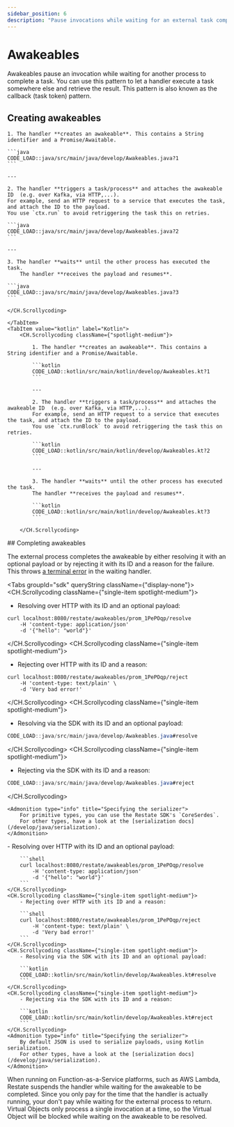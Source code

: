 ```yaml
---
sidebar_position: 6
description: "Pause invocations while waiting for an external task completion."
---
```



# Awakeables

Awakeables pause an invocation while waiting for another process to complete a task.
You can use this pattern to let a handler execute a task somewhere else and retrieve the result.
This pattern is also known as the callback (task token) pattern.

## Creating awakeables
<Tabs groupId="sdk" queryString>
<TabItem value="java" label="Java">
    <CH.Scrollycoding className={"spotlight-medium"}>

    1. The handler **creates an awakeable**. This contains a String identifier and a Promise/Awaitable.

    ```java
    CODE_LOAD::java/src/main/java/develop/Awakeables.java?1
    ```

    ---

    2. The handler **triggers a task/process** and attaches the awakeable ID  (e.g. over Kafka, via HTTP,...).
    For example, send an HTTP request to a service that executes the task, and attach the ID to the payload.
    You use `ctx.run` to avoid retriggering the task this on retries.

    ```java
    CODE_LOAD::java/src/main/java/develop/Awakeables.java?2
    ```

    ---

    3. The handler **waits** until the other process has executed the task.
        The handler **receives the payload and resumes**.

    ```java
    CODE_LOAD::java/src/main/java/develop/Awakeables.java?3
    ```

    </CH.Scrollycoding>

    </TabItem>
    <TabItem value="kotlin" label="Kotlin">
        <CH.Scrollycoding className={"spotlight-medium"}>

            1. The handler **creates an awakeable**. This contains a String identifier and a Promise/Awaitable.

            ```kotlin
            CODE_LOAD::kotlin/src/main/kotlin/develop/Awakeables.kt?1
            ```

            ---

            2. The handler **triggers a task/process** and attaches the awakeable ID  (e.g. over Kafka, via HTTP,...).
            For example, send an HTTP request to a service that executes the task, and attach the ID to the payload.
            You use `ctx.runBlock` to avoid retriggering the task this on retries.

            ```kotlin
            CODE_LOAD::kotlin/src/main/kotlin/develop/Awakeables.kt?2
            ```

            ---

            3. The handler **waits** until the other process has executed the task.
            The handler **receives the payload and resumes**.

            ```kotlin
            CODE_LOAD::kotlin/src/main/kotlin/develop/Awakeables.kt?3
            ```

        </CH.Scrollycoding>
</TabItem>
</Tabs>
## Completing awakeables

The external process completes the awakeable by either resolving it with an optional payload or by rejecting it
with its ID and a reason for the failure. This throws [a terminal error](/develop/java/error-handling) in the waiting handler.

<Tabs groupId="sdk" queryString className={"display-none"}>
<TabItem value="java" label="Java">
<CH.Scrollycoding className={"single-item spotlight-medium"}>
- Resolving over HTTP with its ID and an optional payload:

```shell
curl localhost:8080/restate/awakeables/prom_1PePOqp/resolve
    -H 'content-type: application/json'
    -d '{"hello": "world"}'
```
</CH.Scrollycoding>
<CH.Scrollycoding className={"single-item spotlight-medium"}>
- Rejecting over HTTP with its ID and a reason:

```shell
curl localhost:8080/restate/awakeables/prom_1PePOqp/reject
    -H 'content-type: text/plain' \
    -d 'Very bad error!'
```
</CH.Scrollycoding>
<CH.Scrollycoding className={"single-item spotlight-medium"}>
- Resolving via the SDK with its ID and an optional payload:

```java
CODE_LOAD::java/src/main/java/develop/Awakeables.java#resolve
```
</CH.Scrollycoding>
<CH.Scrollycoding className={"single-item spotlight-medium"}>
- Rejecting via the SDK with its ID and a reason:

```java
CODE_LOAD::java/src/main/java/develop/Awakeables.java#reject
```
</CH.Scrollycoding>

    <Admonition type="info" title="Specifying the serializer">
        For primitive types, you can use the Restate SDK's `CoreSerdes`.
        For other types, have a look at the [serialization docs](/develop/java/serialization).
    </Admonition>
</TabItem>
<TabItem value="kotlin" label="Kotlin">
    <CH.Scrollycoding className={"single-item spotlight-medium"}>
        - Resolving over HTTP with its ID and an optional payload:

        ```shell
        curl localhost:8080/restate/awakeables/prom_1PePOqp/resolve
            -H 'content-type: application/json'
            -d '{"hello": "world"}'
        ```
    </CH.Scrollycoding>
    <CH.Scrollycoding className={"single-item spotlight-medium"}>
        - Rejecting over HTTP with its ID and a reason:

        ```shell
        curl localhost:8080/restate/awakeables/prom_1PePOqp/reject
            -H 'content-type: text/plain' \
            -d 'Very bad error!'
        ```
    </CH.Scrollycoding>
    <CH.Scrollycoding className={"single-item spotlight-medium"}>
        - Resolving via the SDK with its ID and an optional payload:

        ```kotlin
        CODE_LOAD::kotlin/src/main/kotlin/develop/Awakeables.kt#resolve
        ```
    </CH.Scrollycoding>
    <CH.Scrollycoding className={"single-item spotlight-medium"}>
        - Rejecting via the SDK with its ID and a reason:

        ```kotlin
        CODE_LOAD::kotlin/src/main/kotlin/develop/Awakeables.kt#reject
        ```
    </CH.Scrollycoding>
    <Admonition type="info" title="Specifying the serializer">
        By default JSON is used to serialize payloads, using Kotlin serialization.
        For other types, have a look at the [serialization docs](/develop/java/serialization).
    </Admonition>
</TabItem>
</Tabs>

<Admonition type="tip" title="Cost savings on FaaS">
When running on Function-as-a-Service platforms, such as AWS Lambda, Restate suspends the handler while waiting for the awakeable to be completed.
Since you only pay for the time that the handler is actually running, your don't pay while waiting for the external process to return.
</Admonition>

<Admonition type="info" title="Awaiting awakeables in Virtual Objects">
    Virtual Objects only process a single invocation at a time, so the Virtual Object will be blocked while waiting on the awakeable to be resolved.
</Admonition>
